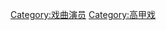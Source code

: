 {{Catnav|頁面分類|人物|各職業人物|演员|戏曲演员}}
{{Catnav|頁面分類|…|电视剧|演员|戏曲演员}}

[[Category:戏曲演员|Category:戏曲演员]]
[[Category:高甲戏|Category:高甲戏]]